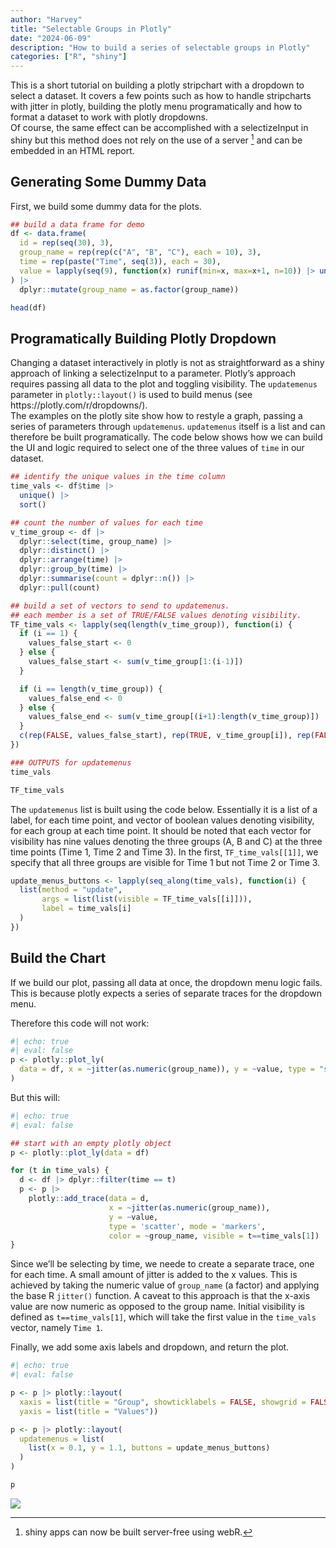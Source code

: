 ```yaml
---
author: "Harvey"
title: "Selectable Groups in Plotly"
date: "2024-06-09"
description: "How to build a series of selectable groups in Plotly"
categories: ["R", "shiny"]
---
```


This is a short tutorial on building a plotly stripchart with a dropdown to select a dataset.  It covers a few points such as how to handle stripcharts with jitter in plotly, building the plotly menu programatically and how to format a dataset to work with plotly dropdowns.  
Of course, the same effect can be accomplished with a selectizeInput in shiny but this method does not rely on the use of a server [^1] and can be embedded in an HTML report.

## Generating Some Dummy Data
First, we build some dummy data for the plots.

```r
## build a data frame for demo
df <- data.frame(
  id = rep(seq(30), 3),
  group_name = rep(rep(c("A", "B", "C"), each = 10), 3),
  time = rep(paste("Time", seq(3)), each = 30),
  value = lapply(seq(9), function(x) runif(min=x, max=x+1, n=10)) |> unlist()
) |> 
  dplyr::mutate(group_name = as.factor(group_name))

head(df)
```

## Programatically Building Plotly Dropdown
Changing a dataset interactively in plotly is not as straightforward as a shiny approach of linking a selectizeInput to a parameter.  Plotly's approach requires passing all data to the plot and toggling visibility.  The `updatemenus` parameter in `plotly::layout()` is used to build menus (see https://plotly.com/r/dropdowns/).  
The examples on the plotly site show how to restyle a graph, passing a series of parameters through `updatemenus`.  `updatemenus` itself is a list and can therefore be built programatically.  The code below shows how we can build the UI and logic required to select one of the three values of `time` in our dataset.

```r
## identify the unique values in the time column
time_vals <- df$time |> 
  unique() |> 
  sort()

## count the number of values for each time
v_time_group <- df |>
  dplyr::select(time, group_name) |>
  dplyr::distinct() |>
  dplyr::arrange(time) |>
  dplyr::group_by(time) |>
  dplyr::summarise(count = dplyr::n()) |>
  dplyr::pull(count)

## build a set of vectors to send to updatemenus.
## each member is a set of TRUE/FALSE values denoting visibility.
TF_time_vals <- lapply(seq(length(v_time_group)), function(i) {
  if (i == 1) {
    values_false_start <- 0
  } else {
    values_false_start <- sum(v_time_group[1:(i-1)])
  }

  if (i == length(v_time_group)) {
    values_false_end <- 0
  } else {
    values_false_end <- sum(v_time_group[(i+1):length(v_time_group)])
  }
  c(rep(FALSE, values_false_start), rep(TRUE, v_time_group[i]), rep(FALSE, values_false_end))
})
```

```r
### OUTPUTS for updatemenus
time_vals

TF_time_vals
```

The `updatemenus` list is built using the code below.  Essentially it is a list of a label, for each time point, and vector of boolean values denoting visibility, for each group at each time point.  It should be noted that each vector for visibility has nine values denoting the three groups (A, B and C) at the three time points (Time 1, Time 2 and Time 3).  In the first, `TF_time_vals[[1]]`, we specify that all three groups are visible for Time 1 but not Time 2 or Time 3.

```r
update_menus_buttons <- lapply(seq_along(time_vals), function(i) {
  list(method = "update",
       args = list(list(visible = TF_time_vals[[i]])),
       label = time_vals[i]
  )
})
```


## Build the Chart
If we build our plot, passing all data at once, the dropdown menu logic fails.  This is because plotly expects a series of separate traces for the dropdown menu.

Therefore this code will not work:

```r
#| echo: true
#| eval: false
p <- plotly::plot_ly(
  data = df, x = ~jitter(as.numeric(group_name)), y = ~value, type = "scatter", mode = "markers", color = ~group_name
)
```

But this will:
```r
#| echo: true
#| eval: false

## start with an empty plotly object
p <- plotly::plot_ly(data = df)

for (t in time_vals) {
  d <- df |> dplyr::filter(time == t)
  p <- p |>
    plotly::add_trace(data = d,
                      x = ~jitter(as.numeric(group_name)),
                      y = ~value,
                      type = 'scatter', mode = 'markers',
                      color = ~group_name, visible = t==time_vals[1])
}
```

Since we'll be selecting by time, we neede to create a separate trace, one for each time.  A small amount of jitter is added to the x values.  This is achieved by taking the numeric value of `group_name` (a factor) and applying the base R `jitter()` function.  A caveat to this approach is that the x-axis value are now numeric as opposed to the group name.  Initial visibility is defined as `t==time_vals[1]`, which will take the first value in the `time_vals` vector, namely `Time 1`.

Finally, we add some axis labels and dropdown, and return the plot.

```r
#| echo: true
#| eval: false

p <- p |> plotly::layout(
  xaxis = list(title = "Group", showticklabels = FALSE, showgrid = FALSE),
  yaxis = list(title = "Values"))

p <- p |> plotly::layout(
  updatemenus = list(
    list(x = 0.1, y = 1.1, buttons = update_menus_buttons)
  )
)

p
```

![](plotly_group_select.gif)

[^1]: shiny apps can now be built server-free using webR.
